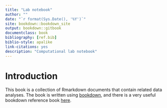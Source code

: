 ```yaml
--- 
title: "Lab notebook"
author: ""
date: "`r format(Sys.Date(), '%Y')`"
site: bookdown::bookdown_site
output: bookdown::gitbook
documentclass: book
bibliography: [ref.bib]
biblio-style: apalike
link-citations: yes
description: "Computational lab notebook"
---
```


# Introduction

This book is a collection of Rmarkdown documents that contain related data analyses. The book is written using [bookdown](https://bookdown.org/), and there is a very useful bookdown reference book [here](https://bookdown.org/yihui/bookdown/).
